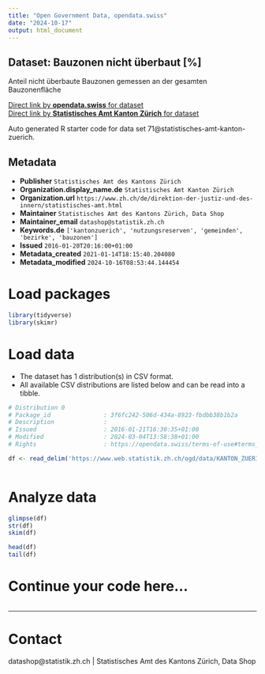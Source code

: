 ```yaml
---
title: "Open Government Data, opendata.swiss"
date: "2024-10-17"
output: html_document
---
```


## Dataset: Bauzonen nicht überbaut [%]

Anteil nicht überbaute Bauzonen gemessen an der gesamten Bauzonenfläche

[Direct link by **opendata.swiss** for dataset](https://opendata.swiss/de/dataset/bauzonen-nicht-uberbaut)<br>
[Direct link by **Statistisches Amt Kanton Zürich** for dataset](https://www.zh.ch/de/politik-staat/gemeinden/gemeindeportraet.html)

Auto generated R starter code for data set 71@statistisches-amt-kanton-zuerich.

## Metadata

- **Publisher** `Statistisches Amt des Kantons Zürich`
- **Organization.display_name.de** `Statistisches Amt Kanton Zürich`
- **Organization.url** `https://www.zh.ch/de/direktion-der-justiz-und-des-innern/statistisches-amt.html`
- **Maintainer** `Statistisches Amt des Kantons Zürich, Data Shop`
- **Maintainer_email** `datashop@statistik.zh.ch`
- **Keywords.de** `['kantonzuerich', 'nutzungsreserven', 'gemeinden', 'bezirke', 'bauzonen']`
- **Issued** `2016-01-20T20:16:00+01:00`
- **Metadata_created** `2021-01-14T18:15:40.204080`
- **Metadata_modified** `2024-10-16T08:53:44.144454`


# Load packages

```r

library(tidyverse)
library(skimr)

```

# Load data

-   The dataset has 1 distribution(s) in CSV format.
-   All available CSV distributions are listed below and can be read into a tibble.

```r

# Distribution 0
# Package_id               : 3f6fc242-506d-434a-8923-fbdbb38b1b2a
# Description              : 
# Issued                   : 2016-01-21T16:30:35+01:00
# Modified                 : 2024-03-04T13:58:38+01:00
# Rights                   : https://opendata.swiss/terms-of-use#terms_by

df <- read_delim('https://www.web.statistik.zh.ch/ogd/data/KANTON_ZUERICH_49.csv')



```

# Analyze data

```r

glimpse(df)
str(df)
skim(df)

head(df)
tail(df)

```

# Continue your code here...

```r

```

------------------------------------------------------------------------

# Contact

datashop@statistik.zh.ch | Statistisches Amt des Kantons Zürich, Data Shop
